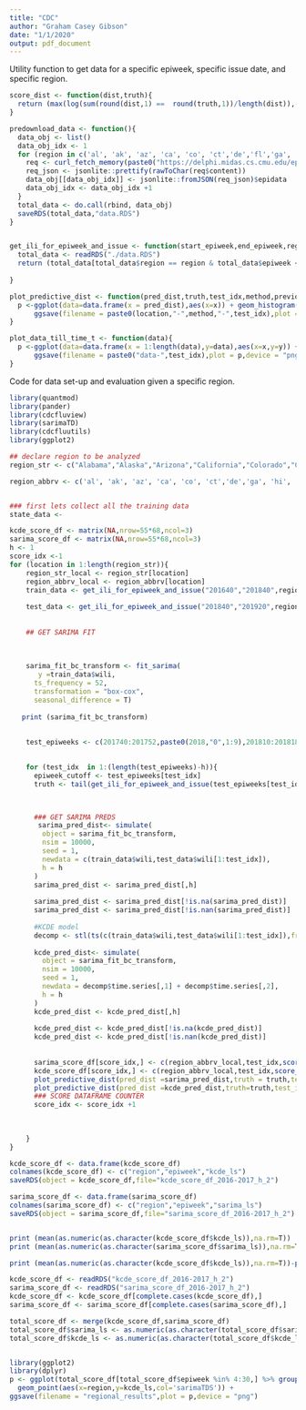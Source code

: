 ```yaml
---
title: "CDC"
author: "Graham Casey Gibson"
date: "1/1/2020"
output: pdf_document
---
```


Utility function to get data for a specific epiweek, specific issue date, and specific region. 

```r
score_dist <- function(dist,truth){
  return (max(log(sum(round(dist,1) ==  round(truth,1))/length(dist)),-10))
}
```
```r
predownload_data <- function(){
  data_obj <- list()
  data_obj_idx <- 1
  for (region in c('al', 'ak', 'az', 'ca', 'co', 'ct','de','fl','ga', 'hi', 'id', 'il','in', 'ia', 'ks', 'ky', 'la', 'me', 'md', 'ma', 'mi', 'mn', 'ms', 'mo', 'mt', 'ne', 'nv', 'nh', 'nj', 'nm', 'ny_minus_jfk', 'nc', 'nd', 'oh', 'ok', 'or','pa', 'ri', 'sc', 'sd', 'tn', 'tx', 'ut', 'vt', 'va', 'wa', 'wv', 'wi', 'wy','as','mp', 'dc', 'gu', 'pr', 'vi', 'ord', 'lax', 'jfk')){
    req <- curl_fetch_memory(paste0("https://delphi.midas.cs.cmu.edu/epidata/api.php?source=fluview&regions=",region,"&epiweeks=201240-201920"))
    req_json <- jsonlite::prettify(rawToChar(req$content))
    data_obj[[data_obj_idx]] <- jsonlite::fromJSON(req_json)$epidata
    data_obj_idx <- data_obj_idx +1
  }
  total_data <- do.call(rbind, data_obj)
  saveRDS(total_data,"data.RDS")
}


get_ili_for_epiweek_and_issue <- function(start_epiweek,end_epiweek,region){
  total_data <- readRDS("./data.RDS")
  return (total_data[total_data$region == region & total_data$epiweek <= end_epiweek & total_data$epiweek >= start_epiweek ,])
  
}


```
```r

plot_predictive_dist <- function(pred_dist,truth,test_idx,method,previous_point,location){
  p <-ggplot(data=data.frame(x = pred_dist),aes(x=x)) + geom_histogram()+geom_vline(xintercept =truth ) +xlim(0,10) + geom_vline(xintercept = previous_point,col='blue')
      ggsave(filename = paste0(location,"-",method,"-",test_idx),plot = p,device = "png")
}

plot_data_till_time_t <- function(data){
  p <-ggplot(data=data.frame(x = 1:length(data),y=data),aes(x=x,y=y)) + geom_line()
      ggsave(filename = paste0("data-",test_idx),plot = p,device = "png")
}
```

Code for data set-up and evaluation given a specific region.

```r
library(quantmod)
library(pander)
library(cdcfluview)
library(sarimaTD)
library(cdcfluutils)
library(ggplot2)

## declare region to be analyzed 
region_str <- c("Alabama","Alaska","Arizona","California","Colorado","Connecticut", "Delaware","Georgia","Hawaii","Idaho", "Illinois","Indiana","Iowa","Kansas","Kentucky","Louisiana", "Maine","Maryland","Massachusetts","Michigan","Minnesota","Mississippi","Missouri","Montana", "Nebraska","Nevada","New Hampshire","New Jersey","New Mexico","New York","North Carolina","North Dakota","Ohio","Oklahoma","Oregon","Pennsylvania","Rhode Island","South Carolina","South Dakota","Tennessee","Texas","Utah","Vermont", "Virginia","Washington","West Virginia","Wisconsin","Wyoming","As","mp","District of Columbia", "gu","Puerto Rico","Virgin Islands","ord","lax","New York City")

region_abbrv <- c('al', 'ak', 'az', 'ca', 'co', 'ct','de','ga', 'hi', 'id', 'il','in', 'ia', 'ks', 'ky', 'la', 'me', 'md', 'ma', 'mi', 'mn', 'ms', 'mo', 'mt', 'ne', 'nv', 'nh', 'nj', 'nm', 'ny_minus_jfk', 'nc', 'nd', 'oh', 'ok', 'or','pa', 'ri', 'sc', 'sd', 'tn', 'tx', 'ut', 'vt', 'va', 'wa', 'wv', 'wi', 'wy','as','mp', 'dc', 'gu', 'pr', 'vi', 'ord', 'lax', 'jfk')


### first lets collect all the training data
state_data <- 

kcde_score_df <- matrix(NA,nrow=55*68,ncol=3)
sarima_score_df <- matrix(NA,nrow=55*68,ncol=3)
h <- 1
score_idx <-1
for (location in 1:length(region_str)){
    region_str_local <- region_str[location]
    region_abbrv_local <- region_abbrv[location]
    train_data <- get_ili_for_epiweek_and_issue("201640","201840",region_abbrv_local)
    
    test_data <- get_ili_for_epiweek_and_issue("201840","201920",region_abbrv_local)
    
     
    ## GET SARIMA FIT
     
  
   
    sarima_fit_bc_transform <- fit_sarima(
       y =train_data$wili,
      ts_frequency = 52,
      transformation = "box-cox",
      seasonal_difference = T)
    
   print (sarima_fit_bc_transform)
    
    
    test_epiweeks <- c(201740:201752,paste0(2018,"0",1:9),201810:201818)

    
    for (test_idx  in 1:(length(test_epiweeks)-h)){
      epiweek_cutoff <- test_epiweeks[test_idx]
      truth <- tail(get_ili_for_epiweek_and_issue(test_epiweeks[test_idx + h ],test_epiweeks[test_idx + h],region_abbrv_local)$wili,1)


      
      ### GET SARIMA PREDS
       sarima_pred_dist<- simulate(
        object = sarima_fit_bc_transform,
        nsim = 10000,
        seed = 1,
        newdata = c(train_data$wili,test_data$wili[1:test_idx]),
        h = h
      )
      sarima_pred_dist <- sarima_pred_dist[,h]
      
      sarima_pred_dist <- sarima_pred_dist[!is.na(sarima_pred_dist)]
      sarima_pred_dist <- sarima_pred_dist[!is.nan(sarima_pred_dist)]
      
      #KCDE model
      decomp <- stl(ts(c(train_data$wili,test_data$wili[1:test_idx]),frequency = 52),s.window = 52,t.window = 4)
      
      kcde_pred_dist<- simulate(
        object = sarima_fit_bc_transform,
        nsim = 10000,
        seed = 1,
        newdata = decomp$time.series[,1] + decomp$time.series[,2],
        h = h
      )
      kcde_pred_dist <- kcde_pred_dist[,h]
      
      kcde_pred_dist <- kcde_pred_dist[!is.na(kcde_pred_dist)]
      kcde_pred_dist <- kcde_pred_dist[!is.nan(kcde_pred_dist)]
      
      
      sarima_score_df[score_idx,] <- c(region_abbrv_local,test_idx,score_dist( sarima_pred_dist,truth) )
      kcde_score_df[score_idx,] <- c(region_abbrv_local,test_idx,score_dist( kcde_pred_dist,truth) )
      plot_predictive_dist(pred_dist =sarima_pred_dist,truth = truth,test_idx = test_idx,method="sarima" ,previous_point = tail(test_data$wili,1),location=location)
      plot_predictive_dist(pred_dist =kcde_pred_dist,truth=truth,test_idx = test_idx,method="kcde",previous_point = tail(test_data$wili,1),location=location) 
      ### SCORE DATAFRAME COUNTER
      score_idx <- score_idx +1
      
        
    
    }
}

kcde_score_df <- data.frame(kcde_score_df)
colnames(kcde_score_df) <- c("region","epiweek","kcde_ls")
saveRDS(object = kcde_score_df,file="kcde_score_df_2016-2017_h_2")

sarima_score_df <- data.frame(sarima_score_df)
colnames(sarima_score_df) <- c("region","epiweek","sarima_ls")
saveRDS(object = sarima_score_df,file="sarima_score_df_2016-2017_h_2")


print (mean(as.numeric(as.character(kcde_score_df$kcde_ls)),na.rm=T))
print (mean(as.numeric(as.character(sarima_score_df$sarima_ls)),na.rm=T))

print (mean(as.numeric(as.character(kcde_score_df$kcde_ls)),na.rm=T))-print (mean(as.numeric(as.character(sarima_score_df$sarima_ls)),na.rm=T))

```


```r
kcde_score_df <- readRDS("kcde_score_df_2016-2017_h_2")
sarima_score_df <- readRDS("sarima_score_df_2016-2017_h_2")
kcde_score_df <- kcde_score_df[complete.cases(kcde_score_df),]
sarima_score_df <- sarima_score_df[complete.cases(sarima_score_df),]

total_score_df <- merge(kcde_score_df,sarima_score_df)
total_score_df$sarima_ls <- as.numeric(as.character(total_score_df$sarima_ls))
total_score_df$kcde_ls <- as.numeric(as.character(total_score_df$kcde_ls))


library(ggplot2)
library(dplyr)
p <- ggplot(total_score_df[total_score_df$epiweek %in% 4:30,] %>% group_by(region) %>% summarize(kcde_ls=mean(kcde_ls),sarima_ls=mean(sarima_ls)),aes(x=region,y=sarima_ls,col='sarimaTD')) + geom_point() +
  geom_point(aes(x=region,y=kcde_ls,col='sarimaTDS')) + 
ggsave(filename = "regional_results",plot = p,device = "png")

```

